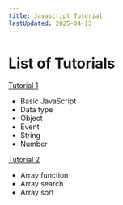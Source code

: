 ```yaml
---
title: Javascript Tutorial
lastUpdated: 2025-04-13
---
```


# List of Tutorials 

[Tutorial 1](/cos3104/slides/js_tutorial/)
- Basic JavaScript
- Data type
- Object
- Event
- String
- Number

[Tutorial 2](/cos3104/slides/js_tutorial2/)
- Array function
- Array search
- Array sort